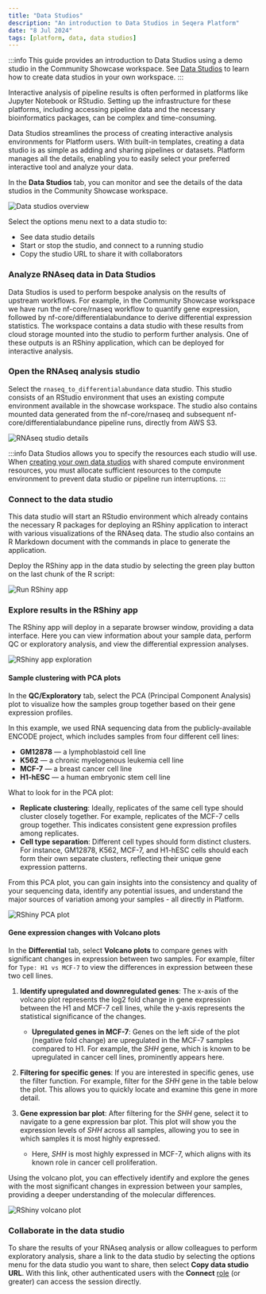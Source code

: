 ```yaml
---
title: "Data Studios"
description: "An introduction to Data Studios in Seqera Platform"
date: "8 Jul 2024"
tags: [platform, data, data studios]
---
```



:::info
This guide provides an introduction to Data Studios using a demo studio in the Community Showcase workspace. See [Data Studios](../../data_studios/index) to learn how to create data studios in your own workspace.
:::

Interactive analysis of pipeline results is often performed in platforms like Jupyter Notebook or RStudio. Setting up the infrastructure for these platforms, including accessing pipeline data and the necessary bioinformatics packages, can be complex and time-consuming.

Data Studios streamlines the process of creating interactive analysis environments for Platform users. With built-in templates, creating a data studio is as simple as adding and sharing pipelines or datasets. Platform manages all the details, enabling you to easily select your preferred interactive tool and analyze your data.

In the **Data Studios** tab, you can monitor and see the details of the data studios in the Community Showcase workspace.

![Data studios overview](./assets/data-studios-overview.png)

Select the options menu next to a data studio to:

- See data studio details
- Start or stop the studio, and connect to a running studio
- Copy the studio URL to share it with collaborators

### Analyze RNAseq data in Data Studios

Data Studios is used to perform bespoke analysis on the results of upstream workflows. For example, in the Community Showcase workspace we have run the nf-core/rnaseq workflow to quantify gene expression, followed by nf-core/differentialabundance to derive differential expression statistics. The workspace contains a data studio with these results from cloud storage mounted into the studio to perform further analysis. One of these outputs is an RShiny application, which can be deployed for interactive analysis.

### Open the RNAseq analysis studio

Select the `rnaseq_to_differentialabundance` data studio. This studio consists of an RStudio environment that uses an existing compute environment available in the showcase workspace. The studio also contains mounted data generated from the nf-core/rnaseq and subsequent nf-core/differentialabundance pipeline runs, directly from AWS S3.

![RNAseq studio details](assets/rnaseq-diffab-studio-details.gif)

:::info
Data Studios allows you to specify the resources each studio will use. When [creating your own data studios](../../data_studios/index) with shared compute environment resources, you must allocate sufficient resources to the compute environment to prevent data studio or pipeline run interruptions.
:::

### Connect to the data studio

This data studio will start an RStudio environment which already contains the necessary R packages for deploying an RShiny application to interact with various visualizations of the RNAseq data. The studio also contains an R Markdown document with the commands in place to generate the application.

Deploy the RShiny app in the data studio by selecting the green play button on the last chunk of the R script:

![Run RShiny app](./assets/rnaseq-diffab-run-rshiny-app.png)

### Explore results in the RShiny app

The RShiny app will deploy in a separate browser window, providing a data interface. Here you can view information about your sample data, perform QC or exploratory analysis, and view the differential expression analyses.

![RShiny app exploration](assets/rnaseq-diffab-rshiny-app-explore.gif)

#### Sample clustering with PCA plots

In the **QC/Exploratory** tab, select the PCA (Principal Component Analysis) plot to visualize how the samples group together based on their gene expression profiles.

In this example, we used RNA sequencing data from the publicly-available ENCODE project, which includes samples from four different cell lines:

- **GM12878** — a lymphoblastoid cell line
- **K562** — a chronic myelogenous leukemia cell line
- **MCF-7** — a breast cancer cell line
- **H1-hESC** — a human embryonic stem cell line

What to look for in the PCA plot:

- **Replicate clustering**: Ideally, replicates of the same cell type should cluster closely together. For example, replicates of the MCF-7 cells group together. This indicates consistent gene expression profiles among replicates.
- **Cell type separation**: Different cell types should form distinct clusters. For instance, GM12878, K562, MCF-7, and H1-hESC cells should each form their own separate clusters, reflecting their unique gene expression patterns.

From this PCA plot, you can gain insights into the consistency and quality of your sequencing data, identify any potential issues, and understand the major sources of variation among your samples - all directly in Platform.

![RShiny PCA plot](assets/rnaseq-diffab-rshiny-pca-plot.gif)

#### Gene expression changes with Volcano plots

In the **Differential** tab, select **Volcano plots** to compare genes with significant changes in expression between two samples. For example, filter for `Type: H1 vs MCF-7` to view the differences in expression between these two cell lines.

1. **Identify upregulated and downregulated genes**: The x-axis of the volcano plot represents the log2 fold change in gene expression between the H1 and MCF-7 cell lines, while the y-axis represents the statistical significance of the changes.

   - **Upregulated genes in MCF-7**: Genes on the left side of the plot (negative fold change) are upregulated in the MCF-7 samples compared to H1. For example, the _SHH_ gene, which is known to be upregulated in cancer cell lines, prominently appears here.

2. **Filtering for specific genes**: If you are interested in specific genes, use the filter function. For example, filter for the _SHH_ gene in the table below the plot. This allows you to quickly locate and examine this gene in more detail.

3. **Gene expression bar plot**: After filtering for the _SHH_ gene, select it to navigate to a gene expression bar plot. This plot will show you the expression levels of _SHH_ across all samples, allowing you to see in which samples it is most highly expressed.

   - Here, _SHH_ is most highly expressed in MCF-7, which aligns with its known role in cancer cell proliferation.

Using the volcano plot, you can effectively identify and explore the genes with the most significant changes in expression between your samples, providing a deeper understanding of the molecular differences.

![RShiny volcano plot](assets/rnaseq-diffab-rshiny-volcano-plot.gif)

### Collaborate in the data studio

To share the results of your RNAseq analysis or allow colleagues to perform exploratory analysis, share a link to the data studio by selecting the options menu for the data studio you want to share, then select **Copy data studio URL**. With this link, other authenticated users with the **Connect** [role](../../orgs-and-teams/roles) (or greater) can access the session directly.
